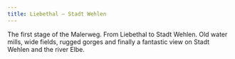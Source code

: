 ```yaml
---
title: Liebethal – Stadt Wehlen
---
```


The first stage of the Malerweg. From Liebethal to Stadt Wehlen. Old water mills, wide fields, rugged gorges and finally a fantastic view on Stadt Wehlen and the river Elbe.